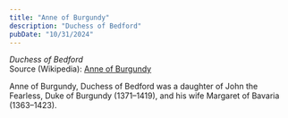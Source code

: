 ```yaml
---
title: "Anne of Burgundy"
description: "Duchess of Bedford"
pubDate: "10/31/2024"
---
```


*Duchess of Bedford*  
Source (Wikipedia): [Anne of Burgundy][1]

Anne of Burgundy, Duchess of Bedford was a daughter of John the Fearless, Duke of Burgundy (1371–1419), and his wife Margaret of Bavaria (1363–1423).

[1]: https://en.wikipedia.org/wiki/Anne_of_Burgundy
